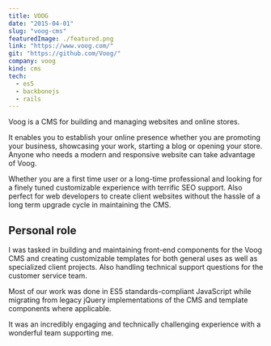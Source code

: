 ```yaml
---
title: VOOG
date: "2015-04-01"
slug: "voog-cms"
featuredImage: ./featured.png
link: "https://www.voog.com/"
git: "https://github.com/Voog/"
company: voog
kind: cms
tech:
  - es5
  - backbonejs
  - rails
---
```


Voog is a CMS for building and managing websites and online stores.

It enables you to establish your online presence whether you are promoting your business, showcasing your work, starting a blog or opening your store.
Anyone who needs a modern and responsive website can take advantage of Voog.

Whether you are a first time user or a long-time professional and looking for a finely tuned customizable experience with terrific SEO support.
Also perfect for web developers to create client websites without the hassle of a long term upgrade cycle in maintaining the CMS.

## Personal role

I was tasked in building and maintaining front-end components for the Voog CMS and creating customizable templates for both general uses as well as specialized client projects.
Also handling technical support questions for the customer service team.

Most of our work was done in ES5 standards-compliant JavaScript while migrating from legacy jQuery implementations of the CMS and template components where applicable.

It was an incredibly engaging and technically challenging experience with a wonderful team supporting me.
